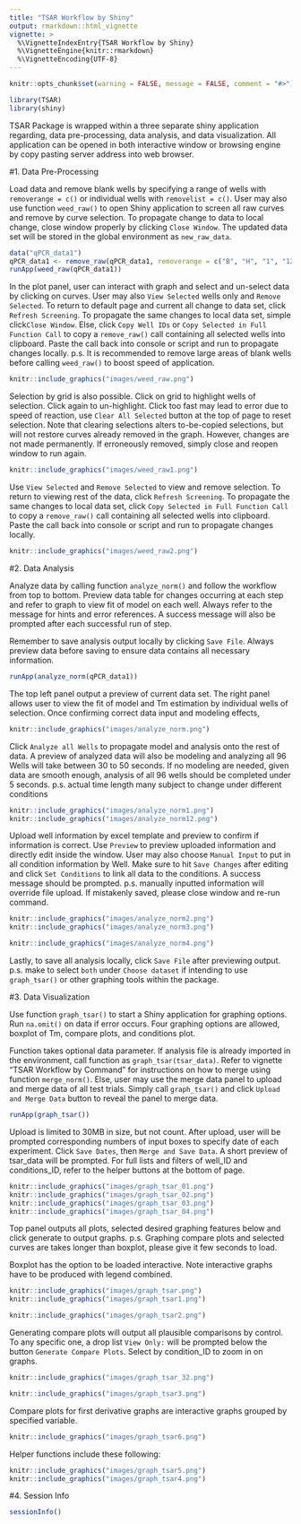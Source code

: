 ```yaml
---
title: "TSAR Workflow by Shiny"
output: rmarkdown::html_vignette
vignette: >
  %\VignetteIndexEntry{TSAR Workflow by Shiny}
  %\VignetteEngine{knitr::rmarkdown}
  %\VignetteEncoding{UTF-8}
---
```


```r
knitr::opts_chunk$set(warning = FALSE, message = FALSE, comment = "#>")
```

```r
library(TSAR)
library(shiny)
```

TSAR Package is wrapped within a three separate shiny application regarding, 
data pre-processing, data analysis, and data visualization. All application 
can be opened in both interactive window or browsing engine by copy pasting 
server address into web browser.

#1. Data Pre-Processing

Load data and remove blank wells by specifying a range of wells with 
`removerange = c()` or individual wells with `removelist = c()`. User may 
also use function `weed_raw()` to open Shiny application to screen all raw 
curves and remove by curve selection. To propagate change to data to local 
change, close window properly by clicking `Close Window`. The updated data 
set will be stored in the global environment as `new_raw_data`.

```r
data("qPCR_data1")
qPCR_data1 <- remove_raw(qPCR_data1, removerange = c("B", "H", "1", "12"))
runApp(weed_raw(qPCR_data1))
```

In the plot panel, user can interact with graph and select and un-select 
data by clicking on curves. User may also `View Selected` wells only and 
`Remove Selected`. To return to default page and current all change to 
data set, click `Refresh Screening`. To propagate the same changes to 
local data set, simple click`Close Window`. Else, click `Copy Well IDs` 
or `Copy Selected in Full Function Call` to copy a `remove_raw()` call 
containing all selected wells into clipboard. Paste the call back into 
console or script and run to propagate changes locally. 
p.s. It is recommended to remove large areas of blank wells before calling 
`weed_raw()` to boost speed of application.

```r
knitr::include_graphics("images/weed_raw.png")
```

Selection by grid is also possible. Click on grid to highlight wells of 
selection. Click again to un-highlight. Click too fast may lead to error due to 
speed of reaction, use `Clear All Selected` button at the top of page to reset 
selection. Note that clearing selections alters to-be-copied selections, but 
will not restore curves already removed in the graph. However, changes are not 
made permanently. If erroneously removed, simply close and reopen window to 
run again.

```r
knitr::include_graphics("images/weed_raw1.png")
```

Use `View Selected` and `Remove Selected` to view and remove selection. To 
return to viewing rest of the data, click `Refresh Screening`. To propagate the 
same changes to local data set, click `Copy Selected in Full Function Call` to 
copy a `remove_raw()` call containing all selected wells into clipboard. Paste 
the call back into console or script and run to propagate changes locally.
```r
knitr::include_graphics("images/weed_raw2.png")
```

#2. Data Analysis

Analyze data by calling function `analyze_norm()` and follow the workflow from 
top to bottom. Preview data table for changes occurring at each step and refer 
to graph to view fit of model on each well. Always refer to the message for 
hints and error references. A success message will also be prompted after each 
successful run of step.

Remember to save analysis output locally by clicking `Save File`. Always 
preview data before saving to ensure data contains all necessary information.

```r
runApp(analyze_norm(qPCR_data1))
```

The top left panel output a preview of current data set. The right panel allows 
user to view the fit of model and Tm estimation by individual wells of 
selection. Once confirming correct data input and modeling effects,

```r
knitr::include_graphics("images/analyze_norm.png")
```

Click `Analyze all Wells` to propagate model and analysis onto the rest of data.
A preview of analyzed data will also be modeling and analyzing all 96 Wells will
take between 30 to 50 seconds. If no modeling are needed, given data are 
smooth enough, analysis of all 96 wells should be completed under 5 seconds. 
p.s. actual time length many subject to change under different conditions

```r
knitr::include_graphics("images/analyze_norm1.png")
knitr::include_graphics("images/analyze_norm12.png")
```

Upload well information by excel template and preview to confirm if information 
is correct. Use `Preview` to preview uploaded information and directly edit 
inside the window. User may also choose `Manual Input` to put in all condition 
information by Well. Make sure to hit `Save Changes` after editing and click 
`Set Conditions` to link all data to the conditions. A success message should 
be prompted.
p.s. manually inputted information will override file upload. If mistakenly 
saved, please close window and re-run command.

```r
knitr::include_graphics("images/analyze_norm2.png")
knitr::include_graphics("images/analyze_norm3.png")
```

```r
knitr::include_graphics("images/analyze_norm4.png")
```

Lastly, to save all analysis locally, click `Save File` after previewing output.
p.s. make to select `both` under `Choose dataset` if intending to use 
`graph_tsar()` or other graphing tools within the package.

#3. Data Visualization

Use function `graph_tsar()` to start a Shiny application for graphing options. 
Run `na.omit()` on data if error occurs. Four graphing options are allowed, 
boxplot of Tm, compare plots, and conditions plot.

Function takes optional data parameter. If analysis file is already imported 
in the environment, call function as `graph_tsar(tsar_data)`. Refer to vignette 
"TSAR Workflow by Command" for instructions on how to merge using function 
`merge_norm()`. Else, user may use the merge data panel to upload and merge 
data of all test trials. Simply call `graph_tsar()` and click 
`Upload and Merge Data` button to reveal the panel to merge data.

```r
runApp(graph_tsar())
```

Upload is limited to 30MB in size, but not count. After upload, user will 
be prompted corresponding numbers of input boxes to specify date of each 
experiment. Click `Save Dates`, then `Merge and Save Data`. A short preview 
of tsar_data will be prompted. For full lists and filters of well_ID and 
conditions_ID, refer to the helper buttons at the bottom of page.

```r
knitr::include_graphics("images/graph_tsar_01.png")
knitr::include_graphics("images/graph_tsar_02.png")
knitr::include_graphics("images/graph_tsar_03.png")
knitr::include_graphics("images/graph_tsar_04.png")
```

Top panel outputs all plots, selected desired graphing features below and click 
generate to output graphs. p.s. Graphing compare plots and selected curves are 
takes longer than boxplot, please give it few seconds to load.

Boxplot has the option to be loaded interactive. Note interactive graphs have 
to be produced with legend combined.

```r
knitr::include_graphics("images/graph_tsar.png")
knitr::include_graphics("images/graph_tsar1.png")
```

```r
knitr::include_graphics("images/graph_tsar2.png")
```

Generating compare plots will output all plausible comparisons by control. To 
any specific one, a drop list `View Only:` will be prompted below the button 
`Generate Compare Plots`. Select by condition_ID to zoom in on graphs.

```r
knitr::include_graphics("images/graph_tsar_32.png")
```

```r
knitr::include_graphics("images/graph_tsar3.png")
```

Compare plots for first derivative graphs are interactive graphs grouped by 
specified variable.
```r
knitr::include_graphics("images/graph_tsar6.png")
```

Helper functions include these following:
```r
knitr::include_graphics("images/graph_tsar5.png")
knitr::include_graphics("images/graph_tsar4.png")
```

#4. Session Info
```r
sessionInfo()
```

